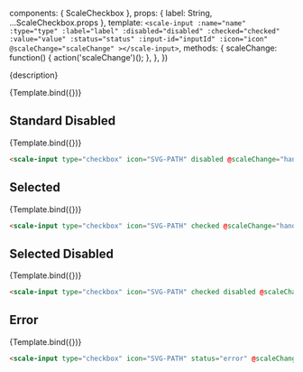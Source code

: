 
<Meta
  title="Components/Checkbox"
  component={ScaleCheckbox}
  argTypes={{}}
/>

  components: { ScaleCheckbox },
  props: {
    label: String,
    ...ScaleCheckbox.props
  },
  template: `
    <scale-input
      :name="name"
      :type="type"
      :label="label"
      :disabled="disabled"
      :checked="checked"
      :value="value"
      :status="status"
      :input-id="inputId"
      :icon="icon"
      @scaleChange="scaleChange"
    ></scale-input>
  `,
  methods: {
    scaleChange: function() {
      action('scaleChange')();
    },
  },
})

<Description>{description}</Description>

<Preview withSource="none">
  <Story
    name="Standard"
    args={{
      label: "Checkbox",
      type: "checkbox",
      icon: ICON
    }}
  >
    {Template.bind({})}
  </Story>
</Preview>

<Props story="Standard" icon="SVG-PATH" />


## Standard Disabled

<Preview withSource="none">
  <Story
    name="Standard Disabled"
    args={{
      label: "Standard Disabled",
      type: "checkbox",
      icon: ICON,
      disabled: true
    }}
  >
    {Template.bind({})}
  </Story>
</Preview>

```html
<scale-input type="checkbox" icon="SVG-PATH" disabled @scaleChange="handleChange"></scale-input>
```

## Selected

<Preview withSource="none">
  <Story
    name="Selected"
    args={{
      label: "Selected",
      type: "checkbox",
      icon: ICON,
      checked: true
    }}
  >
    {Template.bind({})}
  </Story>
</Preview>

```html
<scale-input type="checkbox" icon="SVG-PATH" checked @scaleChange="handleChange"></scale-input>
```

## Selected Disabled

<Preview withSource="none">
  <Story
    name="Selected Disabled"
    args={{
      label: "Selected Disabled",
      type: "checkbox",
      icon: ICON,
      checked: true,
      disabled: true,
    }}
  >
    {Template.bind({})}
  </Story>
</Preview>

```html
<scale-input type="checkbox" icon="SVG-PATH" checked disabled @scaleChange="handleChange"></scale-input>
```


## Error

<Preview withSource="none">
  <Story
    name="Error"
    args={{
      label: "Error",
      type: "checkbox",
      icon: ICON,
      status: "error"
    }}
  >
    {Template.bind({})}
  </Story>
</Preview>

```html
<scale-input type="checkbox" icon="SVG-PATH" status="error" @scaleChange="handleChange"></scale-input>
```
